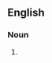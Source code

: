 ==English==

===Noun===
{{head|en|noun plural form|head=[[polar]] [[bear]]s}}

# {{plural of|polar bear|lang=en}}